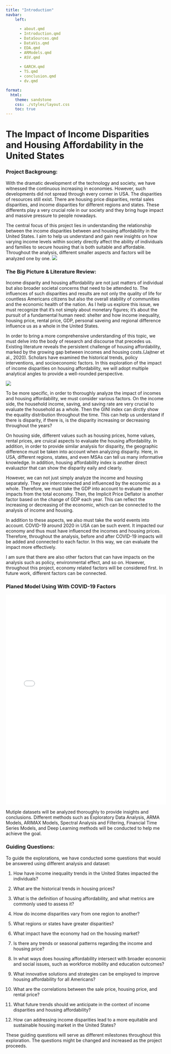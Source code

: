 ---
title: "Introduction"
navbar:
    left:
      
      - about.qmd
      - Introduction.qmd
      - DataSources.qmd
      - DataVis.qmd
      - EDA.qmd
      - ARModels.qmd
      - ASV.qmd
   
      - GARCH.qmd
      - TS.qmd
      - conclusion.qmd
      - dv.qmd

format:
  html:
    theme: sandstone
    css: ./styles/layout.css
    toc: true
---

# The Impact of Income Disparities and Housing Affordability in the United States

### Project Backgroung:
With the dramatic development of the technology and society, we have witnessed the continuous increasing in economies. However, such developments did not spread through every corner in USA. The disparities of resources still exist. There are housing price disparities, rental sales disparities, and income disparities for different regions and states. These differents play a very crucial role in our society and they bring huge impact and massive pressure to people nowadays.

The central focus of this project lies in understanding the relationship between the income disparities between and housing affordability in the United States. I aim to help us understand and gain new insights on how varying income levels within society directly affect the ability of individuals and families to secure housing that is both suitable and affordable. Throughout the analysis, different smaller aspects and factors will be analyzed one by one. 
![](./image/introduction/income_unequal.jpg)

### The Big Picture & Literature Review:
Income disparity and housing affordability are not just matters of individual but also broader societal concerns that need to be attended to. The influences of such disparities and results are not only the quality of life for countless Americans citizens but also the overall stability of communities and the economic health of the nation. As I help us explore this issue, we must recognize that it's not simply about monetary figures; it's about the pursuit of a fundamental human need: shelter and how income inequality, housing price, rental price, GDP, personal saveing and regional difference influence us as a whole in the United States.

In order to bring a more comprehensive understanding of this topic, we must delve into the body of research and discourse that precedes us. Existing literature reveals the persistent challenge of housing affordability, marked by the growing gap between incomes and housing costs.(Jajtner et al., 2020). Scholars have examined the historical trends, policy interventions, and socioeconomic factors. In this exploration of the impact of income disparities on housing affordability, we will adopt multiple analytical angles to provide a well-rounded perspective.

![](./image/introduction/board.png)

To be more specific, in order to thoroughly analyze the impact of incomes and housing affordability, we must consider various factors. On the income side, the household income, saving, and saving rate are very crucial to evaluate the household as a whole. Then the GINI index can dirctly show the equality distribution throughout the time. This can help us understand if there is disparity, if there is, is the disparity increasing or decreasing throughout the years?

On housing side, different values such as housing prices, home values, rental prices, are cruical aspects to evaluate the housing affordability. In addition, in order to provide similar analysis for disparity, the geographic difference must be taken into account when analyzing disparity. Here, in USA, different regions, states, and even MSAs can tell us many informative knowledge. In addition, housing affordability index is another direct evaluaztor that can show the disparity eaily and clearly.

However, we can not just simply analyze the income and housing separately. They are interconnected and influenced by the economic as a whole. Therefore, we must take the GDP into account to evaluate the impacts from the total economy. Then, the Implicit Price Deflator is another factor based on the change of GDP each year. This can reflect the increasing or decreasing of the economic, which can be connected to the analysis of income and housing. 

In addition to these aspects, we also must take the world events into account. COVID-19 around 2020 in USA can be such event. It impacted our economy and thus must have influenced the incomes and housing prices. Therefore, throughout the analysis, before and after COVID-19 impacts will be added and connected to each factor. In this way, we can evaluate the impact more effectively.

I am sure that there are also other factors that can have impacts on the analysis such as policy, environmental effect, and so on. However, throughout this project, economy related factors will be considered first. In future work, different factors can be connected.



### Planed Model Using With COVID-19 Factors

<iframe src="./image/conclusion/B1.html" width="900" height="900"  style="width:100%; height:660px; border:none;"></iframe>

Mutiple datasets will be analyzed thoroughly to provide insights and conclusions. Different methods such as Exploratory Data Analysis, ARMA Models, ARIMAX Models, Spectral Analysis and Filtering, Financial Time Series Models, and Deep Learning methods will be conducted to help me achieve the goal.

### Guiding Questions:
To guide the explorations, we have conducted some questions that would be answered using different analysis and dataset:

1. How have income inequality trends in the United States impacted the individuals?
   
2. What are the historical trends in housing prices?

3. What is the definition of housing affordability, and what metrics are commonly used to assess it?
   
4. How do income disparities vary from one region to another?
   
5. What regions or states have greater disparities?
   
6. What impact have the economy had on the housing market?
   
7. Is there any trends or seasonal patterns regarding the income and housing price?
   
8. In what ways does housing affordability intersect with broader economic and social issues, such as workforce mobility and education outcomes?
   
9.  What innovative solutions and strategies can be employed to improve housing affordability for all Americans?
   
10. What are the correlations between the sale price, housing price, and rental price?
   
11. What future trends should we anticipate in the context of income disparities and housing affordability?
  
12. How can addressing income disparities lead to a more equitable and sustainable housing market in the United States?
    
These guiding questions will serve as different milestones throughout this exploration. The questions might be changed and increased as the project proceeds.
